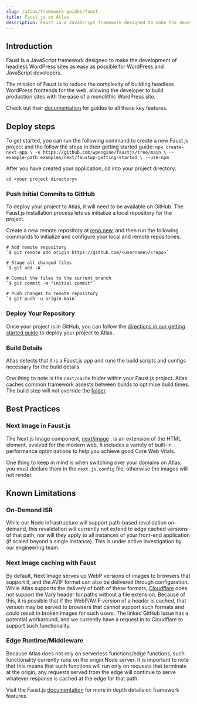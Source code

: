 ```yaml
---
slug: /atlas/framework-guides/faust
title: Faust.js on Atlas
description: Faust is a JavaScript framework designed to make the development of headless WordPress sites as easy as possible for WordPress and JavaScript developers.  In this guide, you will learn how to deploy it on Atlas.
---
```


## Introduction

Faust is a JavaScript framework designed to make the development of headless WordPress sites as easy as possible for WordPress and JavaScript developers.

The mission of Faust is to reduce the complexity of building headless WordPress frontends for the web, allowing the developer to build production sites with the ease of a monolithic WordPress site.

Check out their [documentation](https://faustjs.org/) for guides to all these key features.

## Deploy steps

To get started, you can run the following command to create a new Faust.js project and the follow the steps in their getting started guide:
`npx create-next-app \ -e https://github.com/wpengine/faustjs/tree/main \ --example-path examples/next/faustwp-getting-started \ --use-npm`

After you have created your application, cd into your project directory:

`cd <your project directory>`

### Push Initial Commits to GitHub

To deploy your project to Atlas, it will need to be available on GitHub. The Faust.js installation process lets us initialize a local repository for the project.

Create a new remote repository at [repo.new](https://github.com/new/), and then run the following commands to initialize and configure your local and remote repositories:

```
# Add remote repository
`$ git remote add origin https://github.com/<username>/<repo>`

# Stage all changed files
`$ git add -A`

# Commit the files to the current branch
`$ git commit -m "initial commit"`

# Push changes to remote repository
`$ git push -u origin main`
```

### Deploy Your Repository

Once your project is in GitHub, you can follow the [directions in our getting started guide](https://developers.wpengine.com/docs/atlas/getting-started/deploy-from-existing-repo) to deploy your project to Atlas.

### Build Details

Atlas detects that it is a Faust.js app and runs the build scripts and configs necessary for the build details.

One thing to note is the `next/cache` folder within your Faust.js project. Atlas caches common framework assests between builds to optimise build times. The build step will not override the [folder](https://developers.wpengine.com/docs/atlas/customization/builds#framework-build-assets-cache).

## Best Practices

### Next Image in Faust.js

The Next.js Image component, [next/image](https://nextjs.org/docs/api-reference/next/image) , is an extension of the HTML <img> element, evolved for the modern web.
It includes a variety of built-in performance optimizations to help you achieve good Core Web Vitals.

One thing to keep in mind is when switching over your domains on Atlas, you must declare them in the `next.js.config` file, otherwise the images will not render. 

## Known Limitations

### On-Demand ISR
While our Node infrastructure will support path-based revalidation on-demand, this revalidation will currently not extend to edge cached versions of that path, nor will they apply to all instances of your front-end application (if scaled beyond a single instance). This is under active investigation by our engineering team.

### Next Image caching with Faust
By default, Next Image serves up WebP versions of images to browsers that support it, and the AVIF format can also be delivered through configuration. While Atlas supports the delivery of both of these formats, [Cloudflare](https://github.com/vercel/next.js/discussions/39510) does not support the Vary header for paths without a file extension. Because of this, it is possible that if the WebP/AVIF version of a header is cached, that version may be served to browsers that cannot support such formats and could result in broken images for such users. The linked GitHub issue has a potential workaround, and we currently have a request in to Cloudflare to support such functionality.

### Edge Runtime/Middleware
Because Atlas does not rely on serverless functions/edge functions, such functionality currently runs on the origin Node server. It is important to note that this means that such functions will run only on requests that terminate at the origin; any requests served from the edge will continue to serve whatever response is cached at the edge for that path.






Visit the Faust.js [documentation](https://faustjs.org/docs/getting-started) for more in depth details on framework features.

